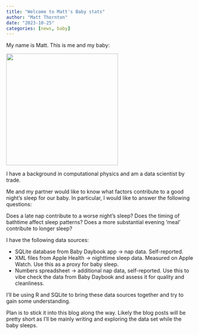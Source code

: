 ```yaml
---
title: "Welcome to Matt's Baby stats"
author: "Matt Thornton"
date: "2023-10-25"
categories: [news, baby]
---
```


My name is Matt. This is me and my baby:


![](profile.jpg){width=300 fig-align="center"}

I have a background in computational physics and am a data scientist by trade. 

Me and my partner would like to know what factors contribute to a good night's sleep for our baby. In particular, I would like to answer the following questions:

  Does a late nap contribute to a worse night's sleep? 
  Does the timing of bathtime affect sleep patterns?
  Does a more substantial evening 'meal' contribute to longer sleep?
  
I have the following data sources:

- SQLite database from Baby Daybook app → nap data. Self-reported.
- XML files from Apple Health → nighttime sleep data. Measured on Apple Watch. Use this as a proxy for baby sleep.
- Numbers spreadsheet → additional nap data, self-reported. Use this to vibe check the data from Baby Daybook and assess it for quality and cleanliness.

I'll be using R and SQLite to bring these data sources together and try to gain some understanding. 

Plan is to stick it into this blog along the way. Likely the blog posts will be pretty short as I'll be mainly writing and exploring the data set while the baby sleeps.